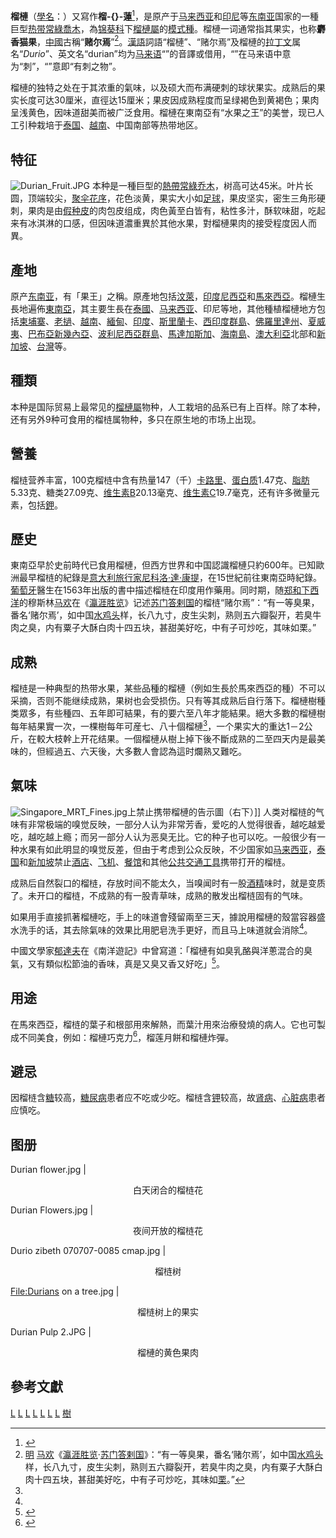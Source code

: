 {{Refimprove|time=2021-01-03}}
{{NoteTA|G1=U|G2=TO}}
{{Speciesbox
| image_upright = 1.15
| image = Durio Zibethinus Van Nooten.jpg
| image_caption = 
| taxon = Durio zibethinus
| authority = [[L.|L.]], 1774
| synonyms_ref = {{r|TPL}}
| synonyms = 
* ''Durio acuminatissimus''<br>{{small|[[埃尔默·德鲁·美林|Merr.]], 1926}}
* ''Durio stercoraceus''<br>{{small|[[Francisco_Noronha|Noronha]], 1790（无效名）}}
| range_map = Durian native and exotic range map.svg
| range_map_caption = 榴槤的主要产地，<strong style="color:#4CB34C">绿色部分</strong>为原产地区{{r|worldagroforestry}}，<strong style="color:#964DAD">紫色部分</strong>为引种地区<ref>Gasik. L. & Culclasure. R. [http://www.yearofthedurian.com/p/our-ebooks.html ''A traveler´s guide to Durian Season''] {{Wayback|url=http://www.yearofthedurian.com/p/our-ebooks.html |date=20150920152256 }}. Year of the durian</ref>。
}}

'''榴槤'''（[[學名|學名]]：{{lang|la|''Durio zibethinus''}}）又寫作'''榴-{}-蓮'''<ref>{{cite book |editor=中国社会科学院语言研究所词典编辑室 |editor-link=中國社會科學院語言研究所 |title=现代汉语词典 |edition=(7版) |year=2016 |publisher=[[商务印书馆|商务印书馆]] |location=[[北京|北京]] |isbn=978-7-100-12450-8}}{{zh-cn}}</ref>，是原产于[[马来西亚|马来西亚]]和[[印尼|印尼]]等[[东南亚|东南亚]]国家的一種巨型[[热带|热带]][[常綠喬木|常綠喬木]]，為[[锦葵科|锦葵科]]下[[榴槤屬|榴槤屬]]的[[模式種|模式種]]。榴槤一词通常指其果实，也称'''麝香猫果'''，[[中國|中國]]古稱“'''赌尔焉'''”<ref name="瀛涯胜览">[[明朝|明]] [[马欢|马欢]]《[[瀛涯胜览|瀛涯胜览]]·[[蘇門答臘#蘇門答臘国|苏门答剌国]]》：“有一等臭果，番名‘赌尔焉’，如中国[[水鸡头|水鸡头]]样，长八九寸，皮生尖刺，熟则五六瓣裂开，若臭牛肉之臭，内有粟子大酥白肉十四五块，甚甜美好吃，中有子可炒吃，其味如[[栗|栗]]。”</ref>。[[漢語|漢語]]詞語“榴槤”、“赌尔焉”及榴槤的[[拉丁文|拉丁文]]属名“''Durio''”、英文名“durian”均为[[马来语|马来语]]“{{lang|ms|durian}}”的音譯或借用，“{{lang|ms|duri}}”在马来语中意为“刺”，“{{lang|ms|duri-an}}”意即“有刺之物”。

榴槤的独特之处在于其浓重的氣味，以及硕大而布满硬刺的球状果实。成熟后的果实长度可达30厘米，直徑达15厘米；果皮因成熟程度而呈绿褐色到黄褐色；果肉呈浅黄色，因味道甜美而被广泛食用。榴槤在東南亞有“水果之王”的美誉，现已人工引种栽培于[[泰国|泰国]]、[[越南|越南]]、中国南部等热带地区。

== 特征 ==
[[File:Durian_Fruit.JPG|thumb]]
本种是一種巨型的[[熱帶|熱帶]][[常綠乔木|常綠乔木]]，树高可达45米{{r|worldagroforestry}}。叶片长圆，顶端较尖，[[聚伞|聚伞]][[花序|花序]]，花色淡黄，果实大小如[[足球|足球]]，果皮坚实，密生三角形硬刺，果肉是由[[假种皮|假种皮]]的肉包皮组成，肉色黃至白皆有，粘性多汁，酥软味甜，吃起来有冰淇淋的口感，但因味道濃重異於其他水果，對榴槤果肉的接受程度因人而異。

== 產地 ==
原产[[东南亚|东南亚]]，有「果王」之稱。原產地包括[[汶萊|汶萊]]，[[印度尼西亞|印度尼西亞]]和[[馬來西亞|馬來西亞]]。榴槤生長地遍佈[[東南亞|東南亞]]，其主要生長在[[泰國|泰國]]、[[马来西亚|马来西亚]]、印尼等地，其他種植榴槤地方包括[[柬埔寨|柬埔寨]]、[[老撾|老撾]]、[[越南|越南]]、[[緬甸|緬甸]]、[[印度|印度]]、[[斯里蘭卡|斯里蘭卡]]、[[西印度群島|西印度群島]]、[[佛羅里達州|佛羅里達州]]、[[夏威夷|夏威夷]]、[[巴布亞新幾內亞|巴布亞新幾內亞]]、[[波利尼西亞群島|波利尼西亞群島]]、[[馬達加斯加|馬達加斯加]]、[[海南島|海南島]]、[[澳大利亞|澳大利亞]]北部和[[新加坡|新加坡]]、[[台灣|台灣]]等。

== 種類 ==
本种是国际贸易上最常见的[[榴槤屬|榴槤屬]]物种，人工栽培的品系已有上百样。除了本种，还有另外9种可食用的榴梿属物种，多只在原生地的市场上出现。

== 營養 ==
榴梿营养丰富，100克榴梿中含有热量147（千）[[卡路里|卡路里]]、[[蛋白质|蛋白质]]1.47克、[[脂肪|脂肪]]5.33克、糖类27.09克、[[维生素B|维生素B]]20.13毫克、[[维生素C|维生素C]]19.7毫克，还有许多微量元素，包括[[鉀|鉀]]。

== 歷史 ==
東南亞早於史前時代已食用榴槤，但西方世界和中国認識榴槤只約600年。已知歐洲最早榴梿的紀錄是[[意大利|意大利]][[旅行家|旅行家]][[尼科洛·達·康提|尼科洛·達·康提]]，在15世紀前往東南亞時紀錄。[[葡萄牙|葡萄牙]]醫生{{le|加西亞·德奧爾塔|Garcia de Orta}}在1563年出版的書中描述榴梿在印度用作藥用。同时期，随[[郑和下西洋|郑和下西洋]]的穆斯林[[马欢|马欢]]在《[[瀛涯胜览|瀛涯胜览]]》记述[[蘇門答臘#蘇門答臘国|苏门答剌国]]的榴梿“赌尔焉”：“有一等臭果，番名‘赌尔焉’，如中国[[水鸡头|水鸡头]]样，长八九寸，皮生尖刺，熟则五六瓣裂开，若臭牛肉之臭，内有粟子大酥白肉十四五块，甚甜美好吃，中有子可炒吃，其味如栗。”

== 成熟 ==
榴梿是一种典型的热带水果，某些品種的榴槤（例如生長於馬來西亞的種）不可以采摘，否则不能继续成熟，果树也会受损伤。只有等其成熟后自行落下。榴槤樹種类眾多，有些種四、五年即可結果，有的要六至八年才能結果。絕大多數的榴槤樹每年結果實一次，一棵樹每年可産七、八十個榴槤<ref name="熱帶水果之王"/>，一个果实大的重达1－2公斤，在較大枝幹上开花结果。一個榴槤从樹上掉下後不斷成熟的二至四天内是最美味的，但經過五、六天後，大多數人會認為這时爛熟又難吃。

== 氣味 ==
[[File:Singapore_MRT_Fines.jpg|right]]上禁止携带榴槤的告示圖（右下）]]
人类对榴梿的气味有非常极端的嗅觉反映，一部分人认为非常芳香，爱吃的人觉得很香，越吃越爱吃，越吃越上瘾；而另一部分人认为恶臭无比。它的种子也可以吃。一般很少有一种水果有如此明显的嗅觉反差，但由于考虑到公众反映，不少国家如[[马来西亚|马来西亚]]，[[泰国|泰国]]和[[新加坡|新加坡]]禁止[[酒店|酒店]]、[[飞机|飞机]]、[[餐馆|餐馆]]和其他[[公共交通工具|公共交通工具]]携带打开的榴梿。

成熟后自然裂口的榴梿，存放时间不能太久，当嗅闻时有一股[[酒精|酒精]]味时，就是变质了。未开口的榴梿，不成熟的有一股青草味，成熟的散发出榴梿固有的气味。

如果用手直接抓著榴槤吃，手上的味道會殘留兩至三天，據說用榴槤的殼當容器盛水洗手的话，其去除氣味的效果比用肥皂洗手更好，而且马上味道就会消除<ref name="熱帶水果之王"/>。

中國文學家[[郁達夫|郁達夫]]在《南洋遊記》中曾寫道：「榴槤有如臭乳酪與洋蔥混合的臭氣，又有類似松節油的香味，真是又臭又香又好吃」<ref name="熱帶水果之王">{{cite web|url=http://my.china-embassy.org/chn/zt/nycf/t523036.htm|title=热带水果之王--榴莲|last=|first=|coauthors=|date=2008-11-20|publisher=[[中华人民共和国驻马来西亚大使馆|中华人民共和国驻马来西亚大使馆]]|access-date=2011-07-12|archive-date=2020-03-10|archive-url=https://web.archive.org/web/20200310060723/http://my.china-embassy.org/chn/zt/nycf/t523036.htm|dead-url=no}}</ref>。

== 用途 ==
在馬來西亞，榴梿的葉子和根部用來解熱，而葉汁用來治療發燒的病人。它也可製成不同美食，例如：榴槤巧克力<ref>{{cite web |title=马来西亚巧克力品牌有哪些？马来西亚必买的巧克力清单！ |url=http://www.bala.cc/gouwu/11257_2.html |website=芭拉旅游网 |access-date=2021-04-01 |archive-date=2019-09-05 |archive-url=https://web.archive.org/web/20190905035556/http://www.bala.cc/gouwu/11257_2.html |dead-url=no }}</ref>，榴莲月餅和榴槤炸彈。

== 避忌 ==
{{ctm}}
因榴梿含[[糖|糖]]较高，[[糖尿病|糖尿病]]患者应不吃或少吃。榴梿含[[钾|钾]]较高，故[[肾|肾]][[肾病|病]]、[[心脏病|心脏病]]患者应慎吃。

== 图册 ==
<gallery widths="200" heights="150">
Durian flower.jpg |<center>白天闭合的榴梿花</center>
Durian Flowers.jpg |<center>夜间开放的榴梿花</center>
Durio zibeth 070707-0085 cmap.jpg |<center>榴梿树</center>
File:Durians on a tree.jpg |<center>榴梿树上的果实</center>
Durian Pulp 2.JPG |<center>榴槤的黄色果肉</center>
</gallery>

== 參考文獻 ==
{{Commons category|Durio zibethinus}}
{{Wikispecies|Durio zibethinus}}
{{Portal|植物|饮食}}
{{Reflist|refs=
<ref name="TPL">{{cite web |title=''Durio zibethinus'' L. |url=http://www.theplantlist.org/tpl1.1/record/kew-2779470 |website=''[[The_Plant_List|The Plant List]]'' |access-date=2021-09-26 |archive-date=2021-03-17 |archive-url=https://web.archive.org/web/20210317172926/http://www.theplantlist.org/tpl1.1/record/kew-2779470 |dead-url=no }}</ref></ref>

<ref name="worldagroforestry">[http://www.worldagroforestry.org/treedb/AFTPDFS/Durio_zibethinus.pdf ''Durio zibethinus''] {{Wayback|url=http://www.worldagroforestry.org/treedb/AFTPDFS/Durio_zibethinus.pdf |date=20180517070454 }}. In: Orwa C, A Mutua, Kindt R , Jamnadass R, S Anthony. 2009 Agroforestree Database:a tree reference and selection guide version 4.0 (http://www.worldagroforestry.org/sites/treedbs/treedatabases.asp {{Wayback|url=http://www.worldagroforestry.org/sites/treedbs/treedatabases.asp |date=20090116145335 }})</ref>
}}

{{Taxonbar|from=Q1135236}}
{{Authority control}}

[[Category:榴槤屬|L]]
[[Category:卡尔·林奈命名的生物分类|L]]
[[Category:1774年描述的植物|L]]
[[Category:馬來西亞植物|L]]
[[Category:印度尼西亚植物|L]]
[[Category:水果|L]]
[[Category:原產於亞洲的水果|L]]
[[Category:藥用植物|樹]]